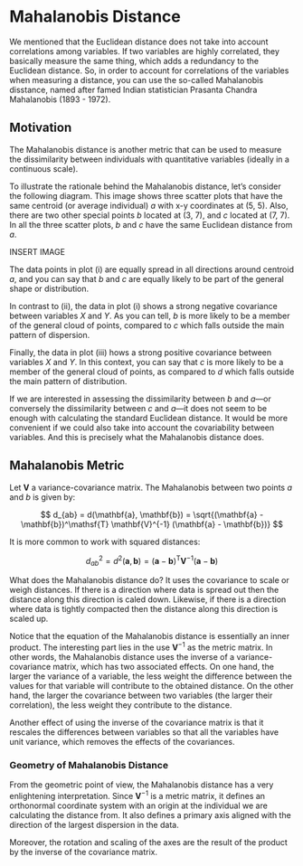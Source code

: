 # Mahalanobis Distance {#mahalanobis}

We mentioned that the Euclidean distance does not take into account correlations among variables. If two variables are highly correlated, they basically measure the same thing, which adds a redundancy to the Euclidean distance. So, in order to account for correlations of the variables when measuring a distance, you can use the so-called Mahalanobis disstance, named after famed Indian statistician Prasanta Chandra Mahalanobis (1893 - 1972). 


## Motivation

The Mahalanobis distance is another metric that can be used to measure the dissimilarity between individuals with quantitative variables (ideally in a continuous scale).

To illustrate the rationale behind the Mahalanobis distance, let's consider the following diagram. This image shows three scatter plots that have the same centroid (or average individual) $a$ with x-y coordinates at (5, 5). Also, there are two other special points $b$ located at (3, 7), and $c$ located at (7, 7). In all the three scatter plots, $b$ and $c$ have the same Euclidean distance from $a$. 

INSERT IMAGE

The data points in plot (i) are equally spread in all directions around centroid $a$, and you can say that $b$ and $c$ are equally likely to be part of the general shape or distribution.

In contrast to (ii), the data in plot (i) shows a strong negative covariance between variables $X$ and $Y$. As you can tell, $b$ is more likely to be a member of the general cloud of points, compared to $c$ which falls outside the main pattern of dispersion.

Finally, the data in plot (iii) hows a strong positive covariance between variables $X$ and $Y$. In this context, you can say that $c$ is more likely to be a member of the general cloud of points, as compared to $d$ which falls outside the main pattern of distribution.

If we are interested in assessing the dissimilarity between $b$ and $a$---or conversely the dissimilarity between $c$ and $a$---it does not seem to be enough with calculating the standard Euclidean distance. It would be more convenient if we could also take into account the covariability between variables. And this is precisely what the Mahalanobis distance does.


## Mahalanobis Metric

Let $\mathbf{V}$ a variance-covariance matrix. The Mahalanobis between two points $a$ and $b$ is given by:

$$
d_{ab} = d(\mathbf{a}, \mathbf{b}) = \sqrt{(\mathbf{a} - \mathbf{b})^\mathsf{T} \mathbf{V}^{-1} (\mathbf{a} - \mathbf{b})}
$$

It is more common to work with squared distances:

$$
d^{2}_{ab} = d^2(\mathbf{a}, \mathbf{b}) = (\mathbf{a} - \mathbf{b})^\mathsf{T} \mathbf{V}^{-1} (\mathbf{a} - \mathbf{b})
$$

What does the Mahalanobis distance do? It uses the covariance to scale or weigh distances. If there is a direction where data is spread out then the distance along this direction is caled down. Likewise, if there is a direction where data is tightly compacted then the distance along this direction is scaled up.


Notice that the equation of the Mahalanobis distance is essentially an inner product. The interesting part lies in the use $\mathbf{V}^{-1}$ as the metric matrix. In other words, the Mahalanobis distance uses the inverse of a variance-covariance matrix, which has two associated effects. On one hand, the larger the variance of a variable, the less weight the difference between the values for that variable will contribute to the obtained distance. On the other hand, the larger the covariance between two variables (the larger their correlation), the less weight they contribute to the distance.

Another effect of using the inverse of the covariance matrix is that it rescales the differences between variables so that all the variables have unit variance, which removes the effects of the covariances.


### Geometry of Mahalanobis Distance

From the geometric point of view, the Mahalanobis distance has a very enlightening interpretation. Since $\mathbf{V}^{-1}$ is a metric matrix, it defines an orthonormal coordinate system with an origin at the individual we are calculating the distance from. It also defines a primary axis aligned with the direction of the largest dispersion in the data.

Moreover, the rotation and scaling of the axes are the result of the product by the inverse of the covariance matrix.
